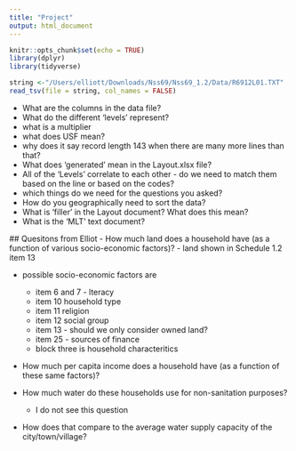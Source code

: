 ```yaml
---
title: "Project"
output: html_document
---
```


```r
knitr::opts_chunk$set(echo = TRUE)
library(dplyr)
library(tidyverse)
```

```r
string <-"/Users/elliott/Downloads/Nss69/Nss69_1.2/Data/R6912L01.TXT"
read_tsv(file = string, col_names = FALSE)
```


- What are the columns in the data file? 
- What do the different 'levels' represent? 
- what is a multiplier
 - what does USF mean? 
 - why does it say record length 143 when there are many more lines than that? 
 - What does 'generated' mean in the Layout.xlsx file? 
 - All of the 'Levels' correlate to each other - do we need to match them based on the line or based on the codes? 
 - which things do we need for the questions you asked?
 - How do you geographically need to sort the data? 
 - What is 'filler' in the Layout document? What does this mean? 
 - What is the 'MLT' text document?
 
 
 ## Quesitons from Elliot
- How much land does a household have (as a function of various socio-economic factors)?
  - land shown in Schedule 1.2 item 13
  
- possible socio-economic factors are
  - item 6 and 7 - lteracy
  - item 10 household type 
  - item 11 religion
  - item 12 social group
  - item 13 - should we only consider owned land? 
  - item 25 - sources of finance
  - block three is household characteritics
    
- How much per capita income does a household have (as a function of these same factors)?
  
- How much water do these households use for non-sanitation purposes?
  - I do not see this question
  
- How does that compare to the average water supply capacity of the city/town/village?